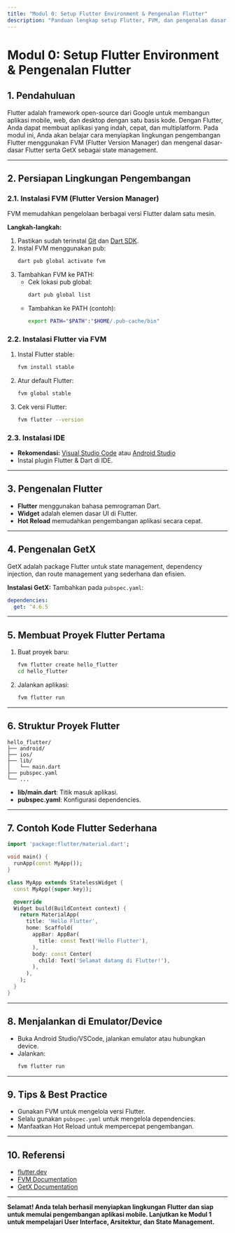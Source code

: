 ```yaml
---
title: "Modul 0: Setup Flutter Environment & Pengenalan Flutter"
description: "Panduan lengkap setup Flutter, FVM, dan pengenalan dasar Flutter serta GetX."
---
```


# Modul 0: Setup Flutter Environment & Pengenalan Flutter

## 1. Pendahuluan

Flutter adalah framework open-source dari Google untuk membangun aplikasi mobile, web, dan desktop dengan satu basis kode. Dengan Flutter, Anda dapat membuat aplikasi yang indah, cepat, dan multiplatform. Pada modul ini, Anda akan belajar cara menyiapkan lingkungan pengembangan Flutter menggunakan FVM (Flutter Version Manager) dan mengenal dasar-dasar Flutter serta GetX sebagai state management.

---

## 2. Persiapan Lingkungan Pengembangan

### 2.1. Instalasi FVM (Flutter Version Manager)

FVM memudahkan pengelolaan berbagai versi Flutter dalam satu mesin.

**Langkah-langkah:**

1. Pastikan sudah terinstal [Git](https://git-scm.com/) dan [Dart SDK](https://dart.dev/get-dart).
2. Instal FVM menggunakan pub:
   ```bash
   dart pub global activate fvm
   ```
3. Tambahkan FVM ke PATH:
   - Cek lokasi pub global:
     ```bash
     dart pub global list
     ```
   - Tambahkan ke PATH (contoh):
     ```bash
     export PATH="$PATH":"$HOME/.pub-cache/bin"
     ```

### 2.2. Instalasi Flutter via FVM

1. Instal Flutter stable:
   ```bash
   fvm install stable
   ```
2. Atur default Flutter:
   ```bash
   fvm global stable
   ```
3. Cek versi Flutter:
   ```bash
   fvm flutter --version
   ```

### 2.3. Instalasi IDE

- **Rekomendasi:** [Visual Studio Code](https://code.visualstudio.com/) atau [Android Studio](https://developer.android.com/studio)
- Instal plugin Flutter & Dart di IDE.

---

## 3. Pengenalan Flutter

- **Flutter** menggunakan bahasa pemrograman Dart.
- **Widget** adalah elemen dasar UI di Flutter.
- **Hot Reload** memudahkan pengembangan aplikasi secara cepat.

---

## 4. Pengenalan GetX

GetX adalah package Flutter untuk state management, dependency injection, dan route management yang sederhana dan efisien.

**Instalasi GetX:**
Tambahkan pada `pubspec.yaml`:

```yaml
dependencies:
  get: ^4.6.5
```

---

## 5. Membuat Proyek Flutter Pertama

1. Buat proyek baru:
   ```bash
   fvm flutter create hello_flutter
   cd hello_flutter
   ```
2. Jalankan aplikasi:
   ```bash
   fvm flutter run
   ```

---

## 6. Struktur Proyek Flutter

```
hello_flutter/
├── android/
├── ios/
├── lib/
│   └── main.dart
├── pubspec.yaml
└── ...
```

- **lib/main.dart**: Titik masuk aplikasi.
- **pubspec.yaml**: Konfigurasi dependencies.

---

## 7. Contoh Kode Flutter Sederhana

```dart
import 'package:flutter/material.dart';

void main() {
  runApp(const MyApp());
}

class MyApp extends StatelessWidget {
  const MyApp({super.key});

  @override
  Widget build(BuildContext context) {
    return MaterialApp(
      title: 'Hello Flutter',
      home: Scaffold(
        appBar: AppBar(
          title: const Text('Hello Flutter'),
        ),
        body: const Center(
          child: Text('Selamat datang di Flutter!'),
        ),
      ),
    );
  }
}
```

---

## 8. Menjalankan di Emulator/Device

- Buka Android Studio/VSCode, jalankan emulator atau hubungkan device.
- Jalankan:
  ```bash
  fvm flutter run
  ```

---

## 9. Tips & Best Practice

- Gunakan FVM untuk mengelola versi Flutter.
- Selalu gunakan `pubspec.yaml` untuk mengelola dependencies.
- Manfaatkan Hot Reload untuk mempercepat pengembangan.

---

## 10. Referensi

- [flutter.dev](https://flutter.dev/)
- [FVM Documentation](https://fvm.app/)
- [GetX Documentation](https://pub.dev/packages/get)

---

**Selamat! Anda telah berhasil menyiapkan lingkungan Flutter dan siap untuk memulai pengembangan aplikasi mobile. Lanjutkan ke Modul 1 untuk mempelajari User Interface, Arsitektur, dan State Management.**
